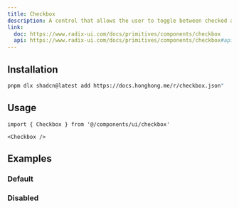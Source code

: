 ```yaml
---
title: Checkbox
description: A control that allows the user to toggle between checked and not checked.
link:
  doc: https://www.radix-ui.com/docs/primitives/components/checkbox
  api: https://www.radix-ui.com/docs/primitives/components/checkbox#api-reference
---
```


<ComponentPreview name='checkbox/checkbox' />

## Installation

```bash
pnpm dlx shadcn@latest add https://docs.honghong.me/r/checkbox.json"
```

## Usage

```tsx
import { Checkbox } from '@/components/ui/checkbox'
```

```tsx
<Checkbox />
```

## Examples

### Default

<ComponentPreview name='checkbox/checkbox' />

### Disabled

<ComponentPreview name='checkbox/disabled' />
